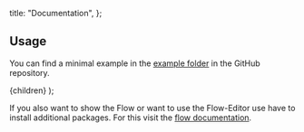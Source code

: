 
  title: "Documentation",
};

## Usage

You can find a minimal example in the [example
folder](https://github.com/openpatch/bitflow/tree/main/examples/nextjs-client-side-assessment)
in the GitHub repository.

  <DocLayout meta={meta}>
    <Card>
      <CardContent>{children}</CardContent>
    </Card>
  </DocLayout>
);

If you also want to show the Flow or want to use the Flow-Editor use have to
install additional packages. For this visit the [flow documentation](/docs/flow).
